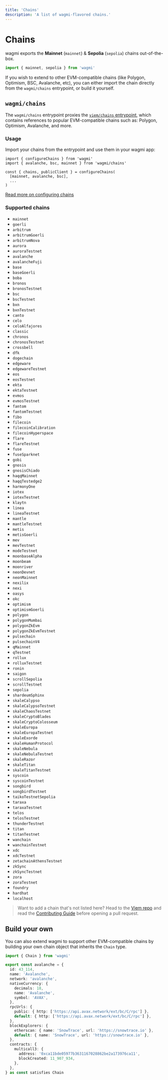 ```yaml
---
title: 'Chains'
description: 'A list of wagmi-flavored chains.'
---
```


# Chains

wagmi exports the **Mainnet** (`mainnet`) & **Sepolia** (`sepolia`) chains out-of-the-box.

```ts
import { mainnet, sepolia } from 'wagmi'
```

If you wish to extend to other EVM-compatible chains (like Polygon, Optimism, BSC, Avalanche, etc), you can either import the chain directly from the `wagmi/chains` entrypoint, or build it yourself.

## `wagmi/chains`

The `wagmi/chains` entrypoint proxies the [`viem/chains` entrypoint](https://viem.sh/docs/clients/chains.html#chains), which contains references to popular EVM-compatible chains such as: Polygon, Optimism, Avalanche, and more.

### Usage

Import your chains from the entrypoint and use them in your wagmi app:

```tsx
import { configureChains } from 'wagmi'
import { avalanche, bsc, mainnet } from 'wagmi/chains'

const { chains, publicClient } = configureChains(
  [mainnet, avalanche, bsc],
  ...
)
```

[Read more on configuring chains](/react/providers/configuring-chains)

### Supported chains

- `mainnet`
- `goerli`
- `arbitrum`
- `arbitrumGoerli`
- `arbitrumNova`
- `aurora`
- `auroraTestnet`
- `avalanche`
- `avalancheFuji`
- `base`
- `baseGoerli`
- `boba`
- `bronos`
- `bronosTestnet`
- `bsc`
- `bscTestnet`
- `bxn`
- `bxnTestnet`
- `canto`
- `celo`
- `celoAlfajores`
- `classic`
- `chronos`
- `chronosTestnet`
- `crossbell`
- `dfk`
- `dogechain`
- `edgeware`
- `edgewareTestnet`
- `eos`
- `eosTestnet`
- `ekta`
- `ektaTestnet`
- `evmos`
- `evmosTestnet`
- `fantom`
- `fantomTestnet`
- `fibo`
- `filecoin`
- `filecoinCalibration`
- `filecoinHyperspace`
- `flare`
- `flareTestnet`
- `fuse`
- `fuseSparknet`
- `gobi`
- `gnosis`
- `gnosisChiado`
- `haqqMainnet`
- `haqqTestedge2`
- `harmonyOne`
- `iotex`
- `iotexTestnet`
- `klaytn`
- `linea`
- `lineaTestnet`
- `mantle`
- `mantleTestnet`
- `metis`
- `metisGoerli`
- `mev`
- `mevTestnet`
- `modeTestnet`
- `moonbaseAlpha`
- `moonbeam`
- `moonriver`
- `neonDevnet`
- `neonMainnet`
- `nexilix`
- `nexi`
- `oasys`
- `okc`
- `optimism`
- `optimismGoerli`
- `polygon`
- `polygonMumbai`
- `polygonZkEvm`
- `polygonZkEvmTestnet`
- `pulsechain`
- `pulsechainV4`
- `qMainnet`
- `qTestnet`
- `rollux`
- `rolluxTestnet`
- `ronin`
- `saigon`
- `scrollSepolia`
- `scrollTestnet`
- `sepolia`
- `shardeumSphinx`
- `skaleCalypso`
- `skaleCalypsoTestnet`
- `skaleChaosTestnet`
- `skaleCryptoBlades`
- `skaleCryptoColosseum`
- `skaleEuropa`
- `skaleEuropaTestnet`
- `skaleExorde`
- `skaleHumanProtocol`
- `skaleNebula`
- `skaleNebulaTestnet`
- `skaleRazor`
- `skaleTitan`
- `skaleTitanTestnet`
- `syscoin`
- `syscoinTestnet`
- `songbird`
- `songbirdTestnet`
- `taikoTestnetSepolia`
- `taraxa`
- `taraxaTestnet`
- `telos`
- `telosTestnet`
- `thunderTestnet`
- `titan`
- `titanTestnet`
- `wanchain`
- `wanchainTestnet`
- `xdc`
- `xdcTestnet`
- `zetachainAthensTestnet`
- `zkSync`
- `zkSyncTestnet`
- `zora`
- `zoraTestnet`
- `foundry`
- `hardhat`
- `localhost`

> Want to add a chain that's not listed here? Head to the [Viem repo](https://github.com/wagmi-dev/viem) and read the [Contributing Guide](https://github.com/wagmi-dev/viem/blob/main/.github/CONTRIBUTING.md) before opening a pull request.

## Build your own

You can also extend wagmi to support other EVM-compatible chains by building your own chain object that inherits the `Chain` type.

```ts
import { Chain } from 'wagmi'

export const avalanche = {
  id: 43_114,
  name: 'Avalanche',
  network: 'avalanche',
  nativeCurrency: {
    decimals: 18,
    name: 'Avalanche',
    symbol: 'AVAX',
  },
  rpcUrls: {
    public: { http: ['https://api.avax.network/ext/bc/C/rpc'] },
    default: { http: ['https://api.avax.network/ext/bc/C/rpc'] },
  },
  blockExplorers: {
    etherscan: { name: 'SnowTrace', url: 'https://snowtrace.io' },
    default: { name: 'SnowTrace', url: 'https://snowtrace.io' },
  },
  contracts: {
    multicall3: {
      address: '0xca11bde05977b3631167028862be2a173976ca11',
      blockCreated: 11_907_934,
    },
  },
} as const satisfies Chain
```
